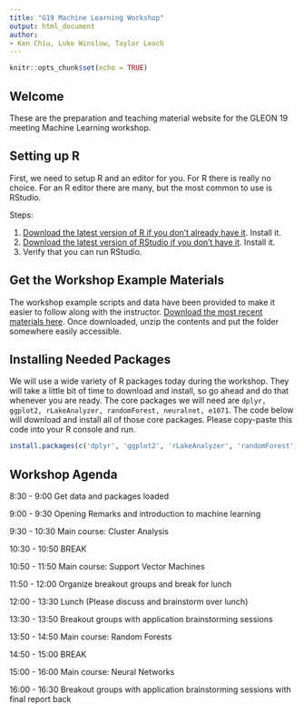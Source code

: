 ```yaml
---
title: "G19 Machine Learning Workshop"
output: html_document
author:
- Ken Chiu, Luke Winslow, Taylor Leach
---
```


```r
knitr::opts_chunk$set(echo = TRUE)
```

## Welcome

These are the preparation and teaching material website for the GLEON 19 meeting Machine Learning
workshop. 

## Setting up R

First, we need to setup R and an editor for you. For R there is really no choice. For an R editor
there are many, but the most common to use is RStudio. 

Steps: 

1. [Download the latest version of R if you don't already have it](https://cran.r-project.org/). Install it. 
2. [Download the latest version of RStudio if you don't have it](https://www.rstudio.com/products/rstudio/download/#download).
Install it. 
3. Verify that you can run RStudio. 



## Get the Workshop Example Materials

The workshop example scripts and data have been provided to make it 
easier to follow along with the instructor. [Download the most recent
materials here](https://github.com/lawinslow/machine_learning/archive/master.zip). 
Once downloaded, unzip the contents and put the folder somewhere easily accessible. 


## Installing Needed Packages

We will use a wide variety of R packages today during the workshop. They will take a little bit of time 
to download and install, so go ahead and do that whenever you are ready. The core packages we will need 
are `dplyr, ggplot2, rLakeAnalyzer, randomForest, neuralnet, e1071`. The code below will download and 
install all of those core packages. Please copy-paste this code into your R console and run. 

```r

install.packages(c('dplyr', 'ggplot2', 'rLakeAnalyzer', 'randomForest', 'neuralnet', 'e1071'))


```

## Workshop Agenda

8:30 - 9:00 Get data and packages loaded

9:00 - 9:30 Opening Remarks and introduction to machine learning

9:30 - 10:30 Main course: Cluster Analysis

10:30 - 10:50 BREAK

10:50 - 11:50 Main course: Support Vector Machines

11:50 - 12:00 Organize breakout groups and break for lunch

12:00 - 13:30 Lunch (Please discuss and brainstorm over lunch)

13:30 - 13:50 Breakout groups with application brainstorming sessions

13:50 - 14:50 Main course: Random Forests

14:50 - 15:00 BREAK

15:00 - 16:00 Main course: Neural Networks

16:00 - 16:30 Breakout groups with application brainstorming sessions with final report back

